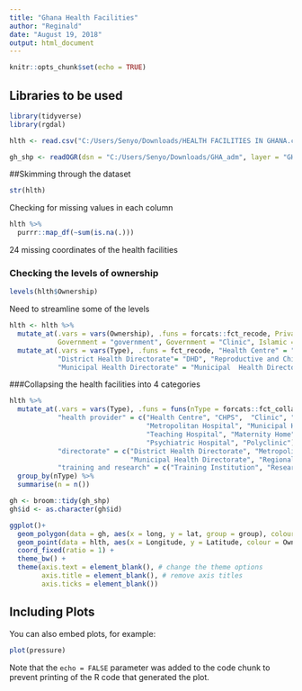 ```yaml
---
title: "Ghana Health Facilities"
author: "Reginald"
date: "August 19, 2018"
output: html_document
---
```


```r
knitr::opts_chunk$set(echo = TRUE)
```

## Libraries to be used

```r
library(tidyverse)
library(rgdal)

```

```r

hlth <- read.csv("C:/Users/Senyo/Downloads/HEALTH FACILITIES IN GHANA.csv")

gh_shp <- readOGR(dsn = "C:/Users/Senyo/Downloads/GHA_adm", layer = "GHA_adm1")

```


##Skimming through the dataset
```r
str(hlth)
```

Checking for missing values in each column
```r
hlth %>% 
  purrr::map_df(~sum(is.na(.)))
```
24 missing coordinates of the health facilities

### Checking the levels of ownership
```r
levels(hlth$Ownership) 
```
Need to streamline some of the levels

```r
hlth <- hlth %>% 
  mutate_at(.vars = vars(Ownership), .funs = forcats::fct_recode, Private = "private", Islamic = "Muslim", 
            Government = "government", Government = "Clinic", Islamic = "Mission") %>% 
  mutate_at(.vars = vars(Type), .funs = fct_recode, "Health Centre" = "Centre", CHPS ="CPHS", Clinic = "clinic",
            "District Health Directorate"= "DHD", "Reproductive and Child Health" = "RCH",
            "Municipal Health Directorate" = "Municipal  Health Directorate")
```


###Collapsing the health facilities into 4 categories
```r
hlth %>% 
  mutate_at(.vars = vars(Type), .funs = funs(nType = forcats::fct_collapse), 
            "health provider" = c("Health Centre", "CHPS",  "Clinic", "Hospital", "District Hospital", 
                                  "Metropolitan Hospital", "Municipal Hospital", "Regional Hospital", 
                                  "Teaching Hospital", "Maternity Home", "Reproductive and Child Health",
                                  "Psychiatric Hospital", "Polyclinic"),
            "directorate" = c("District Health Directorate", "Metropolitan Health Directorate", 
                              "Municipal Health Directorate", "Regional Health Directorate"),
            "training and research" = c("Training Institution", "Research Institution")) %>% 
  group_by(nType) %>% 
  summarise(n = n())
```


```r
gh <- broom::tidy(gh_shp)
gh$id <- as.character(gh$id)
```


```r
ggplot()+
  geom_polygon(data = gh, aes(x = long, y = lat, group = group), colour = "grey") +
  geom_point(data = hlth, aes(x = Longitude, y = Latitude, colour = Ownership)) +
  coord_fixed(ratio = 1) +
  theme_bw() +
  theme(axis.text = element_blank(), # change the theme options 
        axis.title = element_blank(), # remove axis titles 
        axis.ticks = element_blank()) 
```

## Including Plots

You can also embed plots, for example:

```r
plot(pressure)
```

Note that the `echo = FALSE` parameter was added to the code chunk to prevent printing of the R code that generated the plot.
